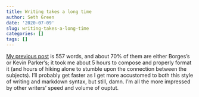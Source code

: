```yaml
---
title: Writing takes a long time
author: Seth Green
date: '2020-07-09'
slug: writing-takes-a-long-time
categories: []
tags: []
---
```


[My previous post](https://setharielgreen.com/2020/07/09/rihanna-borges-or-when-rihanna-covers-same-ol-mistakes/) is 557 words, and about 70\% of them are either Borges's or Kevin Parker's; it took me about 5 hours to compose and properly format it (and hours of hiking alone to stumble upon the connection between the subjects). I'll probably get faster as I get more accustomed to both this style of writing and markdown syntax, but still, damn. I'm all the more impressed by other writers' speed and volume of ouptut.